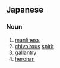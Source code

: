 ==Japanese==
{{ja-kanjitab|おとこ|き|k2=ぎ|yomi=y|r=y}}

===Noun===
{{ja-noun|おとこぎ|kyu=男氣}}

# [[manliness]]
# [[chivalrous]] [[spirit]]
# [[gallantry]]
# [[heroism]]